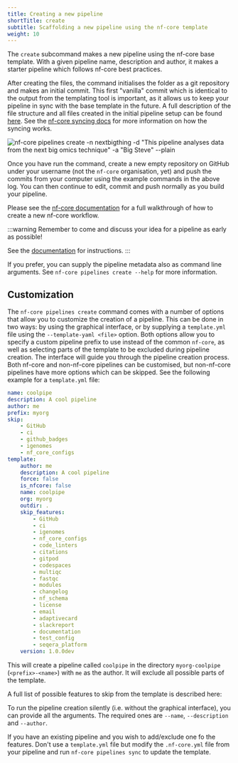 ```yaml
---
title: Creating a new pipeline
shortTitle: create
subtitle: Scaffolding a new pipeline using the nf-core template
weight: 10
---
```



The `create` subcommand makes a new pipeline using the nf-core base template.
With a given pipeline name, description and author, it makes a starter pipeline which follows nf-core best practices.

After creating the files, the command initialises the folder as a git repository and makes an initial commit.
This first "vanilla" commit which is identical to the output from the templating tool is important, as it allows us to keep your pipeline in sync with the base template in the future. A full description of the file structure and all files created in the initial pipeline setup can be found [here](https://nf-co.re/docs/contributing/pipelines/pipeline_file_structure). See the [nf-core syncing docs](https://nf-co.re/docs/tutorials/sync/overview) for more information on how the syncing works.

![` nf-core pipelines create -n nextbigthing -d "This pipeline analyses data from the next big omics technique" -a "Big Steve" --plain`](/images/tools/nf-core-create.svg)

Once you have run the command, create a new empty repository on GitHub under your username (not the `nf-core` organisation, yet) and push the commits from your computer using the example commands in the above log.
You can then continue to edit, commit and push normally as you build your pipeline.

Please see the [nf-core documentation](/docs/tutorials/adding_a_pipeline/overview) for a full walkthrough of how to create a new nf-core workflow.

:::warning
Remember to come and discuss your idea for a pipeline as early as possible!

See the [documentation](/docs/tutorials/adding_a_pipeline/move_to_nf-core_org) for instructions.
:::

If you prefer, you can supply the pipeline metadata also as command line arguments. See `nf-core pipelines create --help` for more information.

## Customization

The `nf-core pipelines create` command comes with a number of options that allow you to customize the creation of a pipeline. This can be done in two ways: by using the graphical interface, or by supplying a `template.yml` file using the `--template-yaml <file>` option.
Both options allow you to specify a custom pipeline prefix to use instead of the common `nf-core`, as well as selecting parts of the template to be excluded during pipeline creation.
The interface will guide you through the pipeline creation process. Both nf-core and non-nf-core pipelines can be customised, but non-nf-core pipelines have more options which can be skipped. See the following example for a `template.yml` file:

```yaml title="template.yml"
name: coolpipe
description: A cool pipeline
author: me
prefix: myorg
skip:
    - GitHub
    - ci
    - github_badges
    - igenomes
    - nf_core_configs
template:
    author: me
    description: A cool pipeline
    force: false
    is_nfcore: false
    name: coolpipe
    org: myorg
    outdir: .
    skip_features:
        - GitHub
        - ci
        - igenomes
        - nf_core_configs
        - code_linters
        - citations
        - gitpod
        - codespaces
        - multiqc
        - fastqc
        - modules
        - changelog
        - nf_schema
        - license
        - email
        - adaptivecard
        - slackreport
        - documentation
        - test_config
        - seqera_platform
    version: 1.0.0dev
```

This will create a pipeline called `coolpipe` in the directory `myorg-coolpipe` (`<prefix>-<name>`) with `me` as the author. It will exclude all possible parts of the template.

A full list of possible features to skip from the template is described here:

<Features />

To run the pipeline creation silently (i.e. without the graphical interface), you can provide all the arguments. The required ones are `--name`, `--description` and `--author`.

If you have an existing pipeline and you wish to add/exclude one fo the features. Don't use a `template.yml` file but modify the `.nf-core.yml` file from your pipeline and run `nf-core pipelines sync` to update the template.
